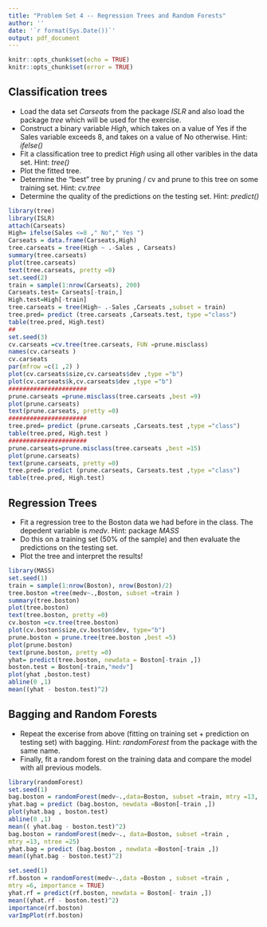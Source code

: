 ```yaml
---
title: "Problem Set 4 -- Regression Trees and Random Forests"
author: ''
date: '`r format(Sys.Date())`'
output: pdf_document
---
```


```r
knitr::opts_chunk$set(echo = TRUE)
knitr::opts_chunk$set(error = TRUE)
```


## Classification trees

* Load the data set *Carseats* from the package *ISLR* and also load the package *tree* which will be used for the exercise.
* Construct a binary variable *High*, which takes on a value of Yes if the Sales variable exceeds 8, and
takes on a value of No otherwise. Hint: *ifelse()*
* Fit a classification tree to predict *High* using all other varibles in the data set. Hint: *tree()*
* Plot the fitted tree.
* Determine the "best" tree by pruning / cv and prune to this tree on some  training set. Hint: *cv.tree*
* Determine the quality of the predictions on the testing set. Hint: *predict()*

```r
library(tree)
library(ISLR)
attach(Carseats)
High= ifelse(Sales <=8 ," No"," Yes ")
Carseats = data.frame(Carseats,High)
tree.carseats = tree(High ~ .-Sales , Carseats)
summary(tree.carseats)
plot(tree.carseats)
text(tree.carseats, pretty =0)
set.seed(2)
train = sample(1:nrow(Carseats), 200)
Carseats.test= Carseats[-train,]
High.test=High[-train]
tree.carseats = tree(High~ .-Sales ,Carseats ,subset = train)
tree.pred= predict (tree.carseats ,Carseats.test, type ="class")
table(tree.pred, High.test)
##
set.seed(3)
cv.carseats =cv.tree(tree.carseats, FUN =prune.misclass)
names(cv.carseats )
cv.carseats
par(mfrow =c(1 ,2) )
plot(cv.carseats$size,cv.carseats$dev ,type ="b")
plot(cv.carseats$k,cv.carseats$dev ,type ="b")
######################
prune.carseats =prune.misclass(tree.carseats ,best =9)
plot(prune.carseats)
text(prune.carseats, pretty =0)
######################
tree.pred= predict (prune.carseats ,Carseats.test ,type ="class")
table(tree.pred, High.test )
######################
prune.carseats=prune.misclass(tree.carseats ,best =15)
plot(prune.carseats)
text(prune.carseats, pretty =0)
tree.pred= predict (prune.carseats, Carseats.test ,type ="class")
table(tree.pred, High.test)
```

## Regression Trees
* Fit a regression tree to the Boston data we had before in the class. The depedent variable is *medv*. Hint: package *MASS*
* Do this on a training set (50% of the sample) and then evaluate the predictions on the testing set.
* Plot the tree and interpret the results!

```r
library(MASS)
set.seed(1)
train = sample(1:nrow(Boston), nrow(Boston)/2)
tree.boston =tree(medv~.,Boston, subset =train )
summary(tree.boston)
plot(tree.boston)
text(tree.boston, pretty =0)
cv.boston =cv.tree(tree.boston)
plot(cv.boston$size,cv.boston$dev, type="b")
prune.boston = prune.tree(tree.boston ,best =5)
plot(prune.boston)
text(prune.boston, pretty =0)
yhat= predict(tree.boston, newdata = Boston[-train ,])
boston.test = Boston[-train,"medv"]
plot(yhat ,boston.test)
abline(0 ,1)
mean((yhat - boston.test)^2)
```

## Bagging and Random Forests

* Repeat the excerise from above (fitting on training set + prediction on testing set) with bagging. Hint: *randomForest* from the package with the same name.
* Finally, fit a random forest on the training data and compare the model with all previous models.

```r
library(randomForest)
set.seed(1)
bag.boston = randomForest(medv~.,data=Boston, subset =train, mtry =13, importance = TRUE)
yhat.bag = predict (bag.boston, newdata =Boston[-train ,])
plot(yhat.bag , boston.test)
abline(0 ,1)
mean(( yhat.bag - boston.test)^2)
bag.boston = randomForest(medv~., data=Boston, subset =train ,
mtry =13, ntree =25)
yhat.bag = predict (bag.boston , newdata =Boston[-train ,])
mean((yhat.bag - boston.test)^2)
```


```r
set.seed(1)
rf.boston = randomForest(medv~.,data =Boston , subset =train ,
mtry =6, importance = TRUE)
yhat.rf = predict(rf.boston, newdata = Boston[- train ,])
mean((yhat.rf - boston.test)^2)
importance(rf.boston)
varImpPlot(rf.boston)
```














